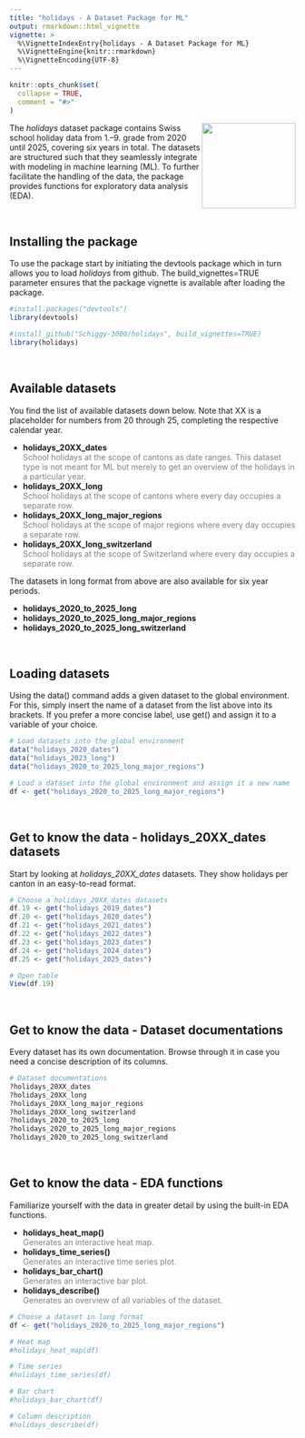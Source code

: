 ```yaml
---
title: "holidays - A Dataset Package for ML"
output: rmarkdown::html_vignette
vignette: >
  %\VignetteIndexEntry{holidays - A Dataset Package for ML}
  %\VignetteEngine{knitr::rmarkdown}
  %\VignetteEncoding{UTF-8}
---
```


```r
knitr::opts_chunk$set(
  collapse = TRUE,
  comment = "#>"
)
```

<p><a href="https://github.com/Schiggy-3000/holidays"><img src="super-cat-click.jpg" width="165px" height="150px" align="right"></a></p>

The _holidays_ dataset package contains Swiss school holiday data from 1.–9. grade from 2020 until 2025, covering six years in total. The datasets are structured such that they seamlessly integrate with modeling in machine learning (ML). To further facilitate the handling of the data, the package provides functions for exploratory data analysis (EDA).


<br />


## Installing the package
To use the package start by initiating the devtools package which in turn
allows you to load _holidays_ from github. The build_vignettes=TRUE parameter ensures
that the package vignette is available after loading the package.

```r
#install.packages("devtools")
library(devtools)

#install_github("Schiggy-3000/holidays", build_vignettes=TRUE)
library(holidays)
```


<br />


## Available datasets
You find the list of available datasets down below. Note that XX is a placeholder for
numbers from 20 through 25, completing the respective calendar year.

- **holidays_20XX_dates** <br>
<span style="color: grey;">School holidays at the scope of cantons as date ranges. This dataset type is not meant for ML but merely to get an overview of the holidays in a particular year.</span>
- **holidays_20XX_long** <br>
<span style="color: grey;">School holidays at the scope of cantons where every day occupies a separate row.</span>
- **holidays_20XX_long_major_regions** <br>
<span style="color: grey;">School holidays at the scope of major regions where every day occupies a separate row.</span>
- **holidays_20XX_long_switzerland** <br>
<span style="color: grey;">School holidays at the scope of Switzerland where every day occupies a separate row.</span>

The datasets in long format from above are also available for six year periods.

- **holidays_2020_to_2025_long**
- **holidays_2020_to_2025_long_major_regions**
- **holidays_2020_to_2025_long_switzerland**


<br />


## Loading datasets
Using the data() command adds a given dataset to the global environment. For this, simply insert the name of a dataset from the list above into its brackets. If you prefer a more concise label, use get() and assign it to a variable of your choice.

```r
# Load datasets into the global environment
data("holidays_2020_dates")
data("holidays_2023_long")
data("holidays_2020_to_2025_long_major_regions")

# Load a dataset into the global environment and assign it a new name
df <- get("holidays_2020_to_2025_long_major_regions")

```


<br />


## Get to know the data - holidays_20XX_dates datasets
Start by looking at _holidays_20XX_dates_ datasets. They show holidays per canton in an easy-to-read format.
```r
# Choose a holidays_20XX_dates datasets
df.19 <- get("holidays_2019_dates")
df.20 <- get("holidays_2020_dates")
df.21 <- get("holidays_2021_dates")
df.22 <- get("holidays_2022_dates")
df.23 <- get("holidays_2023_dates")
df.24 <- get("holidays_2024_dates")
df.25 <- get("holidays_2025_dates")

# Open table
View(df.19)
```


<br />


## Get to know the data - Dataset documentations
Every dataset has its own documentation. Browse through it in case you need a concise description of its columns.

```r
# Dataset documentations
?holidays_20XX_dates
?holidays_20XX_long
?holidays_20XX_long_major_regions
?holidays_20XX_long_switzerland
?holidays_2020_to_2025_long
?holidays_2020_to_2025_long_major_regions
?holidays_2020_to_2025_long_switzerland
```


<br />


## Get to know the data - EDA functions
Familiarize yourself with the data in greater detail by using the built-in EDA functions.

- **holidays_heat_map()** <br>
<span style="color: grey;">Generates an interactive heat map.</span>
- **holidays_time_series()** <br>
<span style="color: grey;">Generates an interactive time series plot.</span>
- **holidays_bar_chart()** <br>
<span style="color: grey;">Generates an interactive bar plot.</span>
- **holidays_describe()** <br>
<span style="color: grey;">Generates an overview of all variables of the dataset.</span>

```r
# Choose a dataset in long format
df <- get("holidays_2020_to_2025_long_major_regions")

# Heat map
#holidays_heat_map(df)
```

```r
# Time series
#holidays_time_series(df)
```

```r
# Bar chart
#holidays_bar_chart(df)
```

```r
# Column description
#holidays_describe(df)
```



